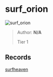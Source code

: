 
# surf_orion

![surf_orion](https://raw.githubusercontent.com/Sayt123/SurfMapPics/Maps-and-bonuses/csgo/surf_orion.jpg)

> Author: **N/A**
>
> Tier 1

## Records

[surfheaven](https://surfheaven.eu/map/surf_orion)
